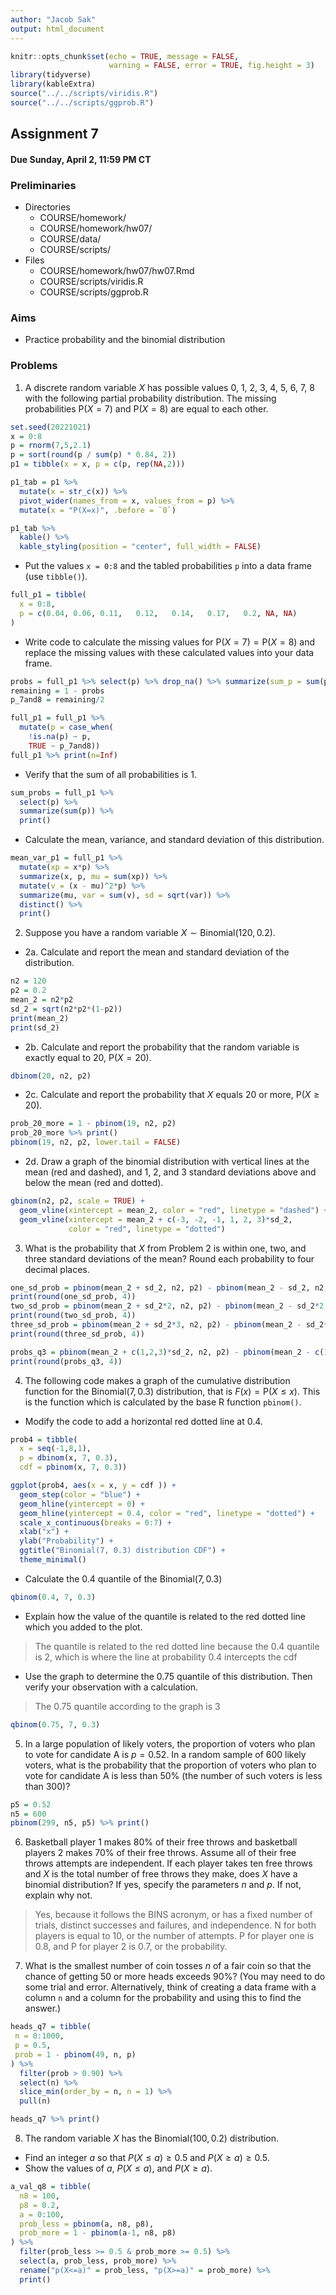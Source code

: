 ```yaml
---
author: "Jacob Sak"
output: html_document
---
```


```r
knitr::opts_chunk$set(echo = TRUE, message = FALSE,
                      warning = FALSE, error = TRUE, fig.height = 3)
library(tidyverse)
library(kableExtra)
source("../../scripts/viridis.R")
source("../../scripts/ggprob.R")
```

\newcommand{\E}{\mathsf{E}}
\newcommand{\Var}{\mathsf{Var}}
\renewcommand{\prob}{\mathsf{P}}


## Assignment 7

#### Due Sunday, April 2, 11:59 PM CT

### Preliminaries

- Directories
    - COURSE/homework/
    - COURSE/homework/hw07/
    - COURSE/data/
    - COURSE/scripts/
- Files
  - COURSE/homework/hw07/hw07.Rmd
  - COURSE/scripts/viridis.R
  - COURSE/scripts/ggprob.R

### Aims

- Practice probability and the binomial distribution

### Problems

  1. A discrete random variable $X$ has possible values 0, 1, 2, 3, 4, 5, 6, 7, 8 with the following partial probability distribution.
The missing probabilities $\prob(X=7)$ and $\prob(X=8)$ are equal to each other.

```r
set.seed(20221021)
x = 0:8
p = rnorm(7,5,2.1)
p = sort(round(p / sum(p) * 0.84, 2))
p1 = tibble(x = x, p = c(p, rep(NA,2)))

p1_tab = p1 %>% 
  mutate(x = str_c(x)) %>% 
  pivot_wider(names_from = x, values_from = p) %>% 
  mutate(x = "P(X=x)", .before = `0`) 

p1_tab %>% 
  kable() %>% 
  kable_styling(position = "center", full_width = FALSE)
```

- Put the values `x = 0:8` and the tabled probabilities `p` into a data frame (use `tibble()`).

```r
full_p1 = tibble(
  x = 0:8,
  p = c(0.04, 0.06,	0.11,	0.12,	0.14,	0.17,	0.2, NA, NA)
)
```

- Write code to calculate the missing values for $\prob(X=7) = \prob(X = 8)$ and replace the missing values with these calculated values into your data frame.

```r
probs = full_p1 %>% select(p) %>% drop_na() %>% summarize(sum_p = sum(p)) %>% pull(sum_p)
remaining = 1 - probs
p_7and8 = remaining/2

full_p1 = full_p1 %>%
  mutate(p = case_when(
    !is.na(p) ~ p,
    TRUE ~ p_7and8))
full_p1 %>% print(n=Inf)
```

- Verify that the sum of all probabilities is 1.

```r
sum_probs = full_p1 %>%
  select(p) %>%
  summarize(sum(p)) %>% 
  print()
```

- Calculate the mean, variance, and standard deviation of this distribution.

```r
mean_var_p1 = full_p1 %>% 
  mutate(xp = x*p) %>% 
  summarize(x, p, mu = sum(xp)) %>%
  mutate(v = (x - mu)^2*p) %>%
  summarize(mu, var = sum(v), sd = sqrt(var)) %>%
  distinct() %>%
  print()
```






  2. Suppose you have a random variable $X \sim \text{Binomial}(120, 0.2)$.

- 2a. Calculate and report the mean and standard deviation of the distribution.

```r
n2 = 120
p2 = 0.2
mean_2 = n2*p2
sd_2 = sqrt(n2*p2*(1-p2))
print(mean_2)
print(sd_2)
```

- 2b. Calculate and report the probability that the random variable is exactly equal to 20, $\prob(X = 20)$.

```r
dbinom(20, n2, p2)
```

- 2c. Calculate and report the probability that $X$ equals 20 or more, $\prob(X \ge 20)$.

```r
prob_20_more = 1 - pbinom(19, n2, p2) 
prob_20_more %>% print()
pbinom(19, n2, p2, lower.tail = FALSE)
```

- 2d. Draw a graph of the binomial distribution with vertical lines at the mean (red and dashed), and 1, 2, and 3 standard deviations above and below the mean (red and dotted).


```r
gbinom(n2, p2, scale = TRUE) +
  geom_vline(xintercept = mean_2, color = "red", linetype = "dashed") +
  geom_vline(xintercept = mean_2 + c(-3, -2, -1, 1, 2, 3)*sd_2,
             color = "red", linetype = "dotted")
```





  3. What is the probability that $X$ from Problem 2 is within one, two, and three standard deviations of the mean? Round each probability to four decimal places.

```r
one_sd_prob = pbinom(mean_2 + sd_2, n2, p2) - pbinom(mean_2 - sd_2, n2, p2)
print(round(one_sd_prob, 4))
two_sd_prob = pbinom(mean_2 + sd_2*2, n2, p2) - pbinom(mean_2 - sd_2*2, n2, p2)
print(round(two_sd_prob, 4))
three_sd_prob = pbinom(mean_2 + sd_2*3, n2, p2) - pbinom(mean_2 - sd_2*3, n2, p2)
print(round(three_sd_prob, 4))

probs_q3 = pbinom(mean_2 + c(1,2,3)*sd_2, n2, p2) - pbinom(mean_2 - c(1,2,3)*sd_2, n2, p2)
print(round(probs_q3, 4))
```






  4. The following code makes a graph of the cumulative distribution function for the $\text{Binomial}(7, 0.3)$ distribution, that is $F(x) = \prob(X \le x)$. This is the function which is calculated by the base R function `pbinom()`.

- Modify the code to add a horizontal red dotted line at 0.4.


```r
prob4 = tibble(
  x = seq(-1,8,1),
  p = dbinom(x, 7, 0.3),
  cdf = pbinom(x, 7, 0.3))

ggplot(prob4, aes(x = x, y = cdf )) +
  geom_step(color = "blue") +
  geom_hline(yintercept = 0) +
  geom_hline(yintercept = 0.4, color = "red", linetype = "dotted") +
  scale_x_continuous(breaks = 0:7) +
  xlab("x") +
  ylab("Probability") +
  ggtitle("Binomial(7, 0.3) distribution CDF") +
  theme_minimal()
```

- Calculate the 0.4 quantile of the $\text{Binomial}(7, 0.3)$

```r
qbinom(0.4, 7, 0.3)
```

- Explain how the value of the quantile is related to the red dotted line which you added to the plot.

> The quantile is related to the red dotted line because the 0.4 quantile is 2, which is where the line at probability 0.4 intercepts the cdf

- Use the graph to determine the 0.75 quantile of this distribution.
Then verify your observation with a calculation.

> The 0.75 quantile according to the graph is 3

```r
qbinom(0.75, 7, 0.3)
```





  5. In a large population of likely voters, the proportion of voters who plan to vote for candidate A is $p = 0.52$. In a random sample of 600 likely voters, what is the probability that the proportion of voters who plan to vote for candidate A is less than 50% (the number of such voters is less than 300)?
  
```r
p5 = 0.52
n5 = 600
pbinom(299, n5, p5) %>% print()
```




  6. Basketball player 1 makes 80% of their free throws and basketball players 2 makes 70% of their free throws. Assume all of their free throws attempts are independent. If each player takes ten free throws and $X$ is the total number of free throws they make, does $X$ have a binomial distribution? If yes, specify the parameters $n$ and $p$. If not, explain why not.
  
> Yes, because it follows the BINS acronym, or has a fixed number of trials, distinct successes and failures, and independence. N for both players is equal to 10, or the number of attempts. P for player one is 0.8, and P for player 2 is 0.7, or the probability.




  7. What is the smallest number of coin tosses $n$ of a fair coin so that the chance of getting 50 or more heads exceeds 90%?  (You may need to do some trial and error. Alternatively, think of creating a data frame with a column `n` and a column for the probability and using this to find the answer.)

```r
heads_q7 = tibble(
 n = 0:1000,
 p = 0.5, 
 prob = 1 - pbinom(49, n, p)
) %>%
  filter(prob > 0.90) %>%
  select(n) %>%
  slice_min(order_by = n, n = 1) %>%
  pull(n)

heads_q7 %>% print()
```




  8. The random variable $X$ has the $\text{Binomial}(100, 0.2)$ distribution.
  
- Find an integer $a$ so that $P(X \le a) \ge 0.5$ and $P(X \ge a) \ge 0.5$.
- Show the values of $a$, $P(X \le a)$, and $P(X \ge a)$.

```r
a_val_q8 = tibble(
  n8 = 100,
  p8 = 0.2,
  a = 0:100,
  prob_less = pbinom(a, n8, p8),
  prob_more = 1 - pbinom(a-1, n8, p8)
) %>%
  filter(prob_less >= 0.5 & prob_more >= 0.5) %>%
  select(a, prob_less, prob_more) %>%
  rename("p(X<=a)" = prob_less, "p(X>=a)" = prob_more) %>%
  print()
```


